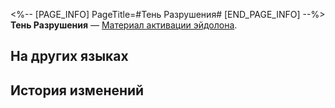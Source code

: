 <%-- [PAGE_INFO]
PageTitle=#Тень Разрушения#
[END_PAGE_INFO] --%>
{{Предмет Инфобокс
|id          = 18002
|Изображение = Предмет Тень Разрушения.png
|Тип         = Материал активации эйдолона
|Инвентарь   = 
|Редкость    = 5
|Эффект      = 
|Описание    = Материал для повышения уровня Эйдолона Первопроходца: Разрушение.
}}
{{Описание|Проекция Эйдолона, возникающая, когда вы ступаете на Путь Разрушения, одна из бесчисленных существующих возможностей.}}
'''Тень Разрушения''' — [[Материал активации эйдолона]].

==На других языках==
{{На других языках
|en   = Shadow of Destruction
|zhs  = 「毁灭」之影
|zht  = 「毀滅」之影
|ja   = 「壊滅」の影
|ko   = 「파멸」의 그림자
|es   = Sombra de la Destrucción
|fr   = Ombre de la Destruction
|ru   = Тень Разрушения
|th   = Shadow of Destruction
|vi   = Hình Ảnh "Hủy Diệt"
|de   = Schatten der Zerstörung
|id   = Shadow of Destruction
|pt   = Sombra de Destruição
}}

==История изменений==
{{История изменений|3.5}}